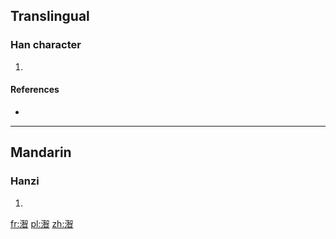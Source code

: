 ==Translingual==

===Han character===
{{Han char|rn=85|rad=水|as=12|sn=15|four=36160|canj=EORA}}

# {{defn|Han|sort=水12}}

====References====
* {{Han ref|kx=0650.090|dkj=18267|hdz=31743.020|uh=6F6A|ud=28522|bh=E660|bd=58976}}

----

==Mandarin==

===Hanzi===
{{cmn-hanzi|pin=[[dí]] ([[di2]])|wg=ti<sup>2</sup>}}

# {{defn|lang=cmn|sort=水12}}

[[fr:潪]]
[[pl:潪]]
[[zh:潪]]